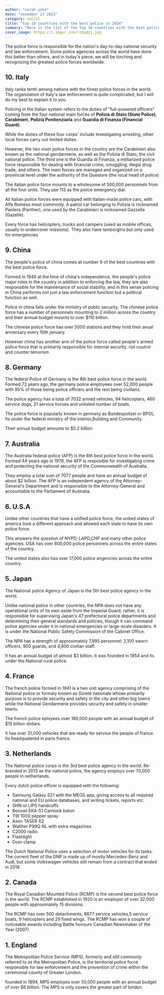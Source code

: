 ```yaml
---
author: "sarah yoke"
date: "november 27 2023"
category: social
title: "top 10 countries with the best police in 2024"
summary: "Here is the list of the top 10 countries with the best police force in the country. Best when it comes to upholding their key ole to prevent crime in the world"
cover_image: https://i.imgur.com/rcOyQ1j.jpg
---
```


The police force is responsible for the nation's day-to-day national security and law enforcement. Some police agencies across the world have done this better than others, and in today's piece, we will be torching and recognizing the greatest police forces worldwide.

## 10. Italy

Italy ranks tenth among nations with the finest police forces in the world. The organization of Italy's law enforcement is quite complicated, but I will do my best to explain it to you.

Policing in the Italian system refers to the duties of "full-powered officers" coming from the four national main forces of **Polizia di Stato (State Police)**, **Carabinieri**, **Polizia Penitenziaria** and **Guardia di Finanza (Financial Guard)**.

While the duties of these four corps' include investigating arresting, other local forces carry out limited duties.

However, the two main police forces in the country are the Carabinieri also known as the national gendarmerie, as well as the Polizia di Stato, the civil national police. The third one is the Guardia di Finanza, a militarized police force responsible for dealing with financial crime, smuggling, illegal drug trade, and others. The main forces are managed and organized on a provincial level under the authority of the Questore (the local head of police)

The italian police force mounts to a wholesome of 500,000 personnels from all the four units. They use 113 as the police emergency dial.

All Italian police forces were equipped with Italian-made police cars, with Alfa Romeos most commonly. A patrol car belonging to Polizia is nicknamed Pantera (Panther), one used by the Carabinieri is nicknamed Gazzella (Gazelle).

Every force has helicopters, trucks and campers (used as mobile offices, usually in undercover missions). They also have lamborgins but only used for emergencies

## 9. China

The people's police of china comes at number 9 of the best countries with the best police force.

Formed in 1949 at the time of china's independence, the people's police major roles in the country in addition to enforcing the law, they are also responsible for the maintenance of social stability, and in this sense policing in China performs not just a law enforcement function but a political function as well.

Police in china falls under the ministry of public security. The chinese police force has a number of personnels mounting to 2 million across the country and their annual budget mounts to over $110 billion.

The chinese police force has over 5000 stations and they hold their anual aniversary every 10th january.

However china has another arm of the police force called people's armed police force that is primarily responsible for internal security, riot coutrol and counter terrorism.

## 8. Germany

The federal Police of Germany is the 8th best police force in the world. Formed 72 years ago, the germany police employees over 52,000 people with 95% of those being police officers and the rest being civilians.

The police agency has a total of 7032 armed vehicles, 94 helicopters, 460 service dogs, 21 service horses and unlisted number of boats.

The police force is popularly known in germany as Bundespolizei or BPOL. Its under the federal ministry of the interior,Building and Community.

Their annual budget amounts to $5.2 billion

## 7. Australia

The Australia federal police (AFP) is the 6th best police force in the world. Formed 44 years ago in 1979, the AFP is resposible for investigating crime and protecting the national security of the Commonwealth of Australia.

They employ a total sum of 7077 people and have an annual budget of about $2 billion. The AFP is an independent agency of the Attorney-General's Department and is responsible to the Attorney-General and accountable to the Parliament of Australia.

## 6. U.S.A

Unlike other countries that have a unified police force, the united states of america took a different approach and allowed each state to have its own police force.

This answers the question of NYPD, LAPD,CHP and many other police agencies. USA has over 800,000 police personnels across the entire states of the country.

The united states also has over 17,000 police angencies across the entire country.

## 5. Japan

The National police Agency of Japan is the 5th best police agency in the world.

Unlike national police in other countries, the NPA does not have any operational units of its own aside from the Imperial Guard; rather, it is responsible for supervising Japan's 47 prefectural police departments and determining their general standards and policies, though it can command police agencies under it in national emergencies or large-scale disasters. It is under the National Public Safety Commission of the Cabinet Office.

The NPA has a strength of approximately 7,995 personnel: 2,100 sworn officers, 900 guards, and 4,800 civilian staff.

It has an annual budget of almost $3 billion. it was founded in 1954 and its under the National rural police.

## 4. France

The french police formed in 1941 is a two unit agency comprising of the National police or formaly known as Sûreté nationale whose primarily purpose is to provide security and safety in the city and other big towns while the National Gendarmerie provides security and safety in smaller towns.

The french police eployees over 160,000 people with an annual budget of $15 billion dollars.

It has over 31,000 vehicles that are ready for service the people of france. Its headquatered in paris france.

## 3. Netherlands

The National police corps is the 3rd best police agency in the world. Re-branded in 2013 as the national police, the agency employs over 70,000 people in netherlands.

Every dutch police officer is equipped with the following:

- Samsung Galaxy S21 with the MEOS app, giving access to all required national and EU police databases, and writing tickets, reports etc.
- SHN or LIPS handcuffs
- Bonowi EKA-51 Camlock baton
- TW 1000 pepper spray
- Axon TASER X2
- Walther P99Q NL with extra magazines
- C2000 radio
- Flashlight
- Door clamp

The Dutch National Police uses a selection of motor vehicles for its tasks. The current fleet of the DNP is made up of mostly Mercedes-Benz and Audi, but some Volkswagen vehicles still remain from a contract that ended in 2018

## 2. Canada

The Royal Canadian Mounted Police (RCMP) is the second best police force in the world. The RCMP established in 1920 is an employer of over 32,000 people with approximately 15 divisions.

The RCMP has over 500 detachments, 8677 service vehicles,5 service boats, 9 helicopters and 29 fixed wings. The RCMP has won a couple of noticeable awards including Battle honours Canadian Newsmaker of the Year (2007)

## 1. England

The Metropolitan Police Service (MPS), formerly and still commonly referred to as the Metropolitan Police, is the territorial police force responsible for law enforcement and the prevention of crime within the ceremonial county of Greater London.

founded in 1894, MPS employes over 50,000 people with an annual budget of over $6 billion. The MPS is only covers the greater part of london.
